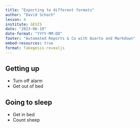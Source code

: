 ```yaml
---
title: "Exporting to different formats"
author: "David Schoch"
lesson: 4
institute: GESIS
date: "2023-06-19"
date-format: "YYYY-MM-DD"
footer: "Automated Reports & Co with Quarto and Markdown"
embed-resources: true
format: fakegesis-revealjs
---
```


## Getting up

- Turn off alarm
- Get out of bed

## Going to sleep

- Get in bed
- Count sheep